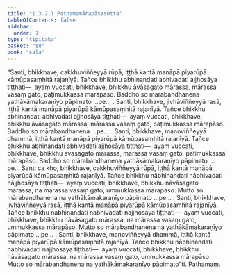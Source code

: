 ```yaml
---
title: "1.3.2.1 Paṭhamamārapāsasutta"
tableOfContents: false
sidebar:
  order: 1
type: "tipitaka"
basket: "su"
book: "sala"
---
```



<DynamicBreadcrumb />

<Division number="114" book="sala">

<Paragraph number="613" book="sala">
“Santi, bhikkhave, cakkhuviññeyyā rūpā, iṭṭhā kantā manāpā piyarūpā kāmūpasaṃhitā rajanīyā. Tañce bhikkhu abhinandati abhivadati ajjhosāya tiṭṭhati—  ayaṃ vuccati, bhikkhave, bhikkhu āvāsagato mārassa, mārassa vasaṃ gato, paṭimukkassa mārapāso. Baddho so mārabandhanena yathākāmakaraṇīyo pāpimato …pe… .
</Paragraph>

<Paragraph number="614" book="sala">
Santi, bhikkhave, jivhāviññeyyā rasā, iṭṭhā kantā manāpā piyarūpā kāmūpasaṃhitā rajanīyā. Tañce bhikkhu abhinandati abhivadati ajjhosāya tiṭṭhati—  ayaṃ vuccati, bhikkhave, bhikkhu āvāsagato mārassa, mārassa vasaṃ gato, paṭimukkassa mārapāso. Baddho so mārabandhanena …pe… .
</Paragraph>

<Paragraph number="615" book="sala">
Santi, bhikkhave, manoviññeyyā dhammā, iṭṭhā kantā manāpā piyarūpā kāmūpasaṃhitā rajanīyā. Tañce bhikkhu abhinandati abhivadati ajjhosāya tiṭṭhati—  ayaṃ vuccati, bhikkhave, bhikkhu āvāsagato mārassa, mārassa vasaṃ gato, paṭimukkassa mārapāso. Baddho so mārabandhanena yathākāmakaraṇīyo pāpimato …pe…
</Paragraph>

<Paragraph number="616" book="sala">
Santi ca kho, bhikkhave, cakkhuviññeyyā rūpā, iṭṭhā kantā manāpā piyarūpā kāmūpasaṃhitā rajanīyā. Tañce bhikkhu nābhinandati nābhivadati nājjhosāya tiṭṭhati—  ayaṃ vuccati, bhikkhave, bhikkhu nāvāsagato mārassa, na mārassa vasaṃ gato, ummukkassa mārapāso. Mutto so mārabandhanena na yathākāmakaraṇīyo pāpimato …pe… .
</Paragraph>

<Paragraph number="617" book="sala">
Santi, bhikkhave, jivhāviññeyyā rasā, iṭṭhā kantā manāpā piyarūpā kāmūpasaṃhitā rajanīyā. Tañce bhikkhu nābhinandati nābhivadati nājjhosāya tiṭṭhati—  ayaṃ vuccati, bhikkhave, bhikkhu nāvāsagato mārassa, na mārassa vasaṃ gato, ummukkassa mārapāso. Mutto so mārabandhanena na yathākāmakaraṇīyo pāpimato …pe… .
</Paragraph>

<Paragraph number="618" book="sala">
Santi, bhikkhave, manoviññeyyā dhammā, iṭṭhā kantā manāpā piyarūpā kāmūpasaṃhitā rajanīyā. Tañce bhikkhu nābhinandati nābhivadati nājjhosāya tiṭṭhati—  ayaṃ vuccati, bhikkhave, bhikkhu nāvāsagato mārassa, na mārassa vasaṃ gato, ummukkassa mārapāso. Mutto so mārabandhanena na yathākāmakaraṇīyo pāpimato”ti.

</Paragraph>
</Division>

<Paragraph number="619" type="center" book="sala">
Paṭhamaṃ.
</Paragraph>